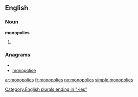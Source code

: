 ==English==

===Noun===
'''monopolies'''

# {{plural of|monopoly}}

===Anagrams===
* {{alphagram|eilmnooops}}
* [[monopolise#English|monopolise]]

[[Category:English plurals ending in "-ies"]]

[[ar:monopolies]]
[[fr:monopolies]]
[[no:monopolies]]
[[simple:monopolies]]